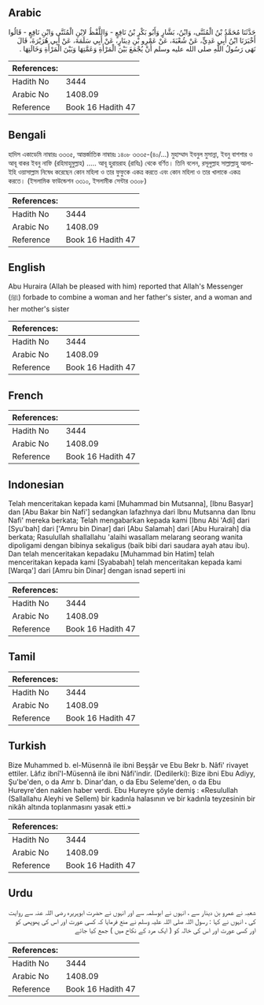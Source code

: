 ## Arabic


<div dir="rtl" lang="ar" style={{fontSize:'larger',backgroundColor:'#f8f9fa',padding:20}}>
حَدَّثَنَا مُحَمَّدُ بْنُ الْمُثَنَّى، وَابْنُ، بَشَّارٍ وَأَبُو بَكْرِ بْنُ نَافِعٍ - وَاللَّفْظُ لاِبْنِ الْمُثَنَّى وَابْنِ نَافِعٍ - قَالُوا أَخْبَرَنَا ابْنُ أَبِي عَدِيٍّ، عَنْ شُعْبَةَ، عَنْ عَمْرِو بْنِ دِينَارٍ، عَنْ أَبِي سَلَمَةَ، عَنْ أَبِي هُرَيْرَةَ، قَالَ نَهَى رَسُولُ اللَّهِ صلى الله عليه وسلم أَنْ يُجْمَعَ بَيْنَ الْمَرْأَةِ وَعَمَّتِهَا وَبَيْنَ الْمَرْأَةِ وَخَالَتِهَا ‏.‏
</div>
<div style={{backgroundColor:'#f8f9fa',padding:20, marginBottom: 10}}><table> <thead> <tr> <th>References:</th> <th></th> </tr> </thead> <tbody><tr><td>Hadith No</td><td>3444</td></tr><tr><td>Arabic No</td><td>1408.09</td></tr><tr><td>Reference</td><td>Book 16 Hadith 47</td></tr></tbody></table></div>

## Bengali


<div dir="ltr" lang="bn" style={{fontSize:'larger',backgroundColor:'#f8f9fa',padding:20}}>
হাদিস একাডেমি নাম্বারঃ ৩৩৩৫, আন্তর্জাতিক নাম্বারঃ ১৪০৮ ৩৩৩৫-(৪০/...) মুহাম্মাদ ইবনুল মুসান্না, ইবনু বাশশার ও আবূ বাকর ইবনু নাফি (রহিমাহুমুল্লাহ) ..... আবূ হুরায়রাহ (রাযিঃ) থেকে বর্ণিত। তিনি বলেন, রসূলুল্লাহ সাল্লাল্লাহু আলাইহি ওয়াসাল্লাম নিষেধ করেছেন কোন মহিলা ও তার ফুফুকে একত্র করতে এবং কোন মহিলা ও তার খালাকে একত্র করতে। (ইসলামিক ফাউন্ডেশন ৩৩১০, ইসলামীক সেন্টার ৩৩০৮)
</div>
<div style={{backgroundColor:'#f8f9fa',padding:20, marginBottom: 10}}><table> <thead> <tr> <th>References:</th> <th></th> </tr> </thead> <tbody><tr><td>Hadith No</td><td>3444</td></tr><tr><td>Arabic No</td><td>1408.09</td></tr><tr><td>Reference</td><td>Book 16 Hadith 47</td></tr></tbody></table></div>

## English


<div dir="ltr" lang="en" style={{fontSize:'larger',backgroundColor:'#f8f9fa',padding:20}}>
Abu Huraira (Allah be pleased with him) reported that Allah's Messenger (ﷺ) forbade to combine a woman and her father's sister, and a woman and her mother's sister
</div>
<div style={{backgroundColor:'#f8f9fa',padding:20, marginBottom: 10}}><table> <thead> <tr> <th>References:</th> <th></th> </tr> </thead> <tbody><tr><td>Hadith No</td><td>3444</td></tr><tr><td>Arabic No</td><td>1408.09</td></tr><tr><td>Reference</td><td>Book 16 Hadith 47</td></tr></tbody></table></div>

## French


<div dir="ltr" lang="fr" style={{fontSize:'larger',backgroundColor:'#f8f9fa',padding:20}}>

</div>
<div style={{backgroundColor:'#f8f9fa',padding:20, marginBottom: 10}}><table> <thead> <tr> <th>References:</th> <th></th> </tr> </thead> <tbody><tr><td>Hadith No</td><td>3444</td></tr><tr><td>Arabic No</td><td>1408.09</td></tr><tr><td>Reference</td><td>Book 16 Hadith 47</td></tr></tbody></table></div>

## Indonesian


<div dir="ltr" lang="id" style={{fontSize:'larger',backgroundColor:'#f8f9fa',padding:20}}>
Telah menceritakan kepada kami [Muhammad bin Mutsanna], [Ibnu Basyar] dan [Abu Bakar bin Nafi'] sedangkan lafazhnya dari Ibnu Mutsanna dan Ibnu Nafi' mereka berkata; Telah mengabarkan kepada kami [Ibnu Abi 'Adi] dari [Syu'bah] dari ['Amru bin Dinar] dari [Abu Salamah] dari [Abu Hurairah] dia berkata; Rasulullah shallallahu 'alaihi wasallam melarang seorang wanita dipoligami dengan bibinya sekaligus (baik bibi dari saudara ayah atau ibu). Dan telah menceritakan kepadaku [Muhammad bin Hatim] telah menceritakan kepada kami [Syababah] telah menceritakan kepada kami [Warqa'] dari [Amru bin Dinar] dengan isnad seperti ini
</div>
<div style={{backgroundColor:'#f8f9fa',padding:20, marginBottom: 10}}><table> <thead> <tr> <th>References:</th> <th></th> </tr> </thead> <tbody><tr><td>Hadith No</td><td>3444</td></tr><tr><td>Arabic No</td><td>1408.09</td></tr><tr><td>Reference</td><td>Book 16 Hadith 47</td></tr></tbody></table></div>

## Tamil


<div dir="ltr" lang="ta" style={{fontSize:'larger',backgroundColor:'#f8f9fa',padding:20}}>

</div>
<div style={{backgroundColor:'#f8f9fa',padding:20, marginBottom: 10}}><table> <thead> <tr> <th>References:</th> <th></th> </tr> </thead> <tbody><tr><td>Hadith No</td><td>3444</td></tr><tr><td>Arabic No</td><td>1408.09</td></tr><tr><td>Reference</td><td>Book 16 Hadith 47</td></tr></tbody></table></div>

## Turkish


<div dir="ltr" lang="tr" style={{fontSize:'larger',backgroundColor:'#f8f9fa',padding:20}}>
Bize Muhammed b. el-Müsennâ ile ibni Beşşâr ve Ebu Bekr b. Nâfi' rivayet ettiler. Lâfız ibnî'l-Müsennâ ile ibni Nâfi'indir. (Dedilerki): Bize ibni Ebu Adiyy, Şu'be'den, o da Amr b. Dinar'dan, o da Ebu Seleme'den, o da Ebu Hureyre'den naklen haber verdi. Ebu Hureyre şöyle demiş : «Resulullah (Sallallahu Aleyhi ve Sellem) bir kadınla halasının ve bir kadınla teyzesinin bir nikâh altında toplanmasını yasak etti.»
</div>
<div style={{backgroundColor:'#f8f9fa',padding:20, marginBottom: 10}}><table> <thead> <tr> <th>References:</th> <th></th> </tr> </thead> <tbody><tr><td>Hadith No</td><td>3444</td></tr><tr><td>Arabic No</td><td>1408.09</td></tr><tr><td>Reference</td><td>Book 16 Hadith 47</td></tr></tbody></table></div>

## Urdu


<div dir="rtl" lang="ur" style={{fontSize:'larger',backgroundColor:'#f8f9fa',padding:20}}>
شعبہ نے عمرو بن دینار سے ، انہوں نے ابوسلمہ سے اور انہوں نے حضرت ابوہریرہ رضی اللہ عنہ سے روایت کی ، انہوں نے کہا : رسول اللہ صلی اللہ علیہ وسلم نے منع فرمایا کہ کسی عورت اور اس کی پھوپھی کو اور کسی عورت اور اس کی خالہ کو ( ایک مرد کے نکاح میں ) جمع کیا جائے
</div>
<div style={{backgroundColor:'#f8f9fa',padding:20, marginBottom: 10}}><table> <thead> <tr> <th>References:</th> <th></th> </tr> </thead> <tbody><tr><td>Hadith No</td><td>3444</td></tr><tr><td>Arabic No</td><td>1408.09</td></tr><tr><td>Reference</td><td>Book 16 Hadith 47</td></tr></tbody></table></div>